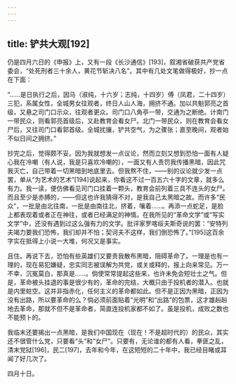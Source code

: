 ```yaml
---
---
---
```

title: 铲共大观[192]
---




仍是四月六日的《申报》上，又有一段《长沙通信》[193]，叙湘省破获共产党省委会，“处死刑者三十余人，黄花节斩决八名”。其中有几处文笔做得极好，抄一点在下面：

“……是日执行之后，因马（淑纯，十六岁；志纯，十四岁）傅（凤君，二十四岁）三犯，系属女性，全城男女往观者，终日人山人海，拥挤不通。加以共魁郭亮之首级，又悬之司门口示众，往观者更众。司门口八角亭一带，交通为之断绝。计南门一带民众，则看郭亮首级后，又赴教育会看女尸。北门一带民众，则在教育会看女尸后，又往司门口看郭首级。全城扰攘，铲共空气，为之骤张；直至晚间，观者始不似日间之拥挤。”

抄完之后，觉得颇不妥。因为我就想发一点议论，然而立刻又想到恐怕一面有人疑心我在冷嘲（有人说，我是只喜欢冷嘲的），一面又有人责罚我传播黑暗，因此咒我灭亡，自己带着一切黑暗到地底里去。但我熬不住，——别的议论就少发一点罢，单从“为艺术的艺术”[194]说起来，你看这不过一百五六十字的文章，就多么有力。我一读，便仿佛看见司门口挂着一颗头，教育会前列着三具不连头的女尸。而且至少是赤膊的，——但这也许我猜得不对，是我自己太黑暗之故。而许多“民众”，一批是由北往南，一批是由南往北，挤着，嚷着……。再添一点蛇足，是脸上都表现着或者正在神往，或者已经满足的神情。在我所见的“革命文学”或“写实文学”中，还没有遇到过这么强有力的文学。批评家罗喀绥夫斯奇说的罢：“安特列夫竭力要我们恐怖，我们却并不怕；契诃夫不这样，我们倒恐怖了。”[195]这百余字实在抵得上小说一大堆，何况又是事实。

且住。再说下去，恐怕有些英雄们又要责我散布黑暗，阻碍革命了。一理是也有一理的，现在易犯嫌疑，忠实同志被误解为共党，或关或释的，报上向来常见。万一不幸，沉冤莫白，那真是……。倘使常常提起这些来，也许未免会短壮士之气。但是，革命被头挂退的事是很少有的，革命的完结，大概只由于投机者的潜入。也就是内里蛀空。这并非指赤化，任何主义的革命都如此。但不是正因为黑暗，正因为没有出路，所以要革命的么？倘必须前面贴着“光明”和“出路”的包票，这才雄赳赳地去革命，那就不但不是革命者，简直连投机家都不如了。虽是投机，成败之数也不能预卜的。

我临末还要揭出一点黑暗，是我们中国现在（现在！不是超时代的）的民众，其实还不很管什么党，只要看“头”和“女尸”。只要有，无论谁的都有人看，拳匪之乱，清末党狱[196]，民二[197]，去年和今年，在这短短的二十年中，我已经目睹或耳闻了好几次了。

四月十日。